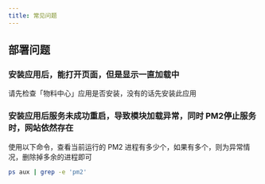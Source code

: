 ```yaml
---
title: 常见问题
---
```


## 部署问题

### 安装应用后，能打开页面，但是显示一直加载中
请先检查「物料中心」应用是否安装，没有的话先安装此应用

### 安装应用后服务未成功重启，导致模块加载异常，同时 PM2停止服务时，网站依然存在

使用以下命令，查看当前运行的 PM2 进程有多少个，如果有多个，则为异常情况，删除掉多余的进程即可
```bash
ps aux | grep -e 'pm2'
```

